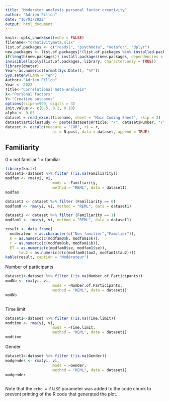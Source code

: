 ---
title: "Moderator analysis personal factor creativity"
author: "Adrien Fillon"
date: "16/03/2022"
output: html_document
---

```{r setup, include=FALSE}
knitr::opts_chunk$set(echo = FALSE)
filename<-"creativitymeta.xlsx"
list.of.packages <- c("readxl", "psychmeta", "metafor", "dplyr")
new.packages <- list.of.packages[!(list.of.packages %in% installed.packages()[,"Package"])]
if(length(new.packages)) install.packages(new.packages, dependencies = TRUE)
invisible(lapply(list.of.packages, library, character.only = TRUE))
library(dmetar)
Year<-as.numeric(format(Sys.Date(), "%Y"))
Sys.setenv(LANG = "en")
Author<-"Adrien Fillon"
Year <- 2022
Title<-"Correlational meta-analysis"
X<-"Personal factors"
Y<-"Creative outcomes"
options(scipen=999, digits = 3)
init.value <- c(0.5, 0.2, 0.10)
alpha <- 0.05
dataset = read_excel(filename, sheet = "Main Coding Sheet", skip = 2)
dataset$articlestudy <- paste(dataset$Article, "/", dataset$Number, "/", dataset$Study)
dataset <- escalc(measure = "COR", ri = r, 
                     ni = N.post, data = dataset, append = TRUE)

```

## Familiarity

0 = not familiar
1 = familiar

```{r cars, echo=FALSE}
library(knitr)
dataset1<-dataset %>% filter (!is.na(Familiarity))
modfam <- rma(yi, vi, 
                     mods = ~Familiarity, 
                     method = "REML", data = dataset1)
modfam

dataset1 <- dataset %>% filter (Familiarity == 0)
modfam0 <- rma(yi, vi, method = "REML", data = dataset1)

dataset1 <- dataset %>% filter (Familiarity == 1)
modfam1 <- rma(yi, vi, method = "REML", data = dataset1)

result <- data.frame(
  modérateur = as.character(c("Non familier","Familier")),
  k = as.numeric(c(modfam0$k, modfam1$k)),
  r = as.numeric(c(modfam0$b, modfam1$b)), 
  ET = as.numeric(c(modfam0$se, modfam1$se)),
      tau2 = as.numeric(c(c(modfam0$tau2, modfam1$tau2))))
kable(result, caption = "Modérateur")


```

Number of participants

```{r pressure, echo=FALSE}

dataset1<-dataset %>% filter (!is.na(Number.of.Participants))
modNb <- rma(yi, vi, 
                     mods = ~Number.of.Participants, 
                     method = "REML", data = dataset1)
modNb



```

Time limit

```{r echo=FALSE, , echo=FALSE}

dataset1<-dataset %>% filter (!is.na(Time.limit))
modtime <- rma(yi, vi, 
                     mods = ~Time.limit, 
                     method = "REML", data = dataset1)
modtime


```

Gender

```{r echo=FALSE, , echo=FALSE}

dataset1<-dataset %>% filter (!is.na(Gender))
modgender <- rma(yi, vi, 
                     mods = ~Gender, 
                     method = "REML", data = dataset1)
modgender



```

Note that the `echo = FALSE` parameter was added to the code chunk to prevent printing of the R code that generated the plot.
